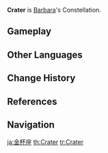 {{Constellation Overview Infobox
|title     = Crater
|character = Barbara
|meaning   = Cup
}}
'''Crater''' is [[Barbara]]'s Constellation.

==Gameplay==
{{Constellation Table|Barbara}}

==Other Languages==
{{Other Languages
|en      = Crater
|en_lang = la
|en_tl   = Mixing Vessel
|en_note = While the ''crater'' refers to a mixing vessel in Latin, it is likely only used to symbolize "a cup" in general, similar to the actual constellation {{w|Crater (constellation)|Crater}}.
|zhs     = 金杯座
|zhs_rm  = Jīnbēi-zuò
|zht     = 金杯座
|zht_rm  = Jīnbēi-zuò
|zh_tl   = Golden Cup Constellation
|ja      = 金杯座
|ja_rm   = Kinpai-za
|ja_tl   = Golden Cup Constellation
|ko      = {{tt|황금잔|黃金盞}}자리
|ko_rm   = Hwanggeumjan-jari
|ko_tl   = Golden Cup Constellation
|es      = Cratus
|es_tl   = Mixing Vessel
|es_note = ''*<!--yes, the asterisk is intentional-->Crātus'' is a {{w|Linguistic reconstruction|reconstructed word}} from {{w|Vulgar Latin}} which ultimately derives from Ancient Greek {{Lang|mini=1|grc={{wt|κρατήρ}}|grc_rm=krātḗr}}.
|fr      = Crater
|ru      = Золотой Кубок
|ru_tl   = Golden Cup
|th      = Crater
|vi      = {{tt|Kim Bôi|金杯}}
|vi_tl   = Golden Cup{{Sino|vi|part=1}}
|de      = Crater
|id      = Crater
|pt      = Cratera
|pt_tl   = Crater
|tr      = Kupa
|tr_tl   = 
|it      = Cratere
|it_tl   = Crater
}}

==Change History==
{{Change History|1.0}}

==References==
{{Reflist}}

==Navigation==
{{Constellation Navbox}}

[[ja:金杯座]]
[[th:Crater]]
[[tr:Crater]]